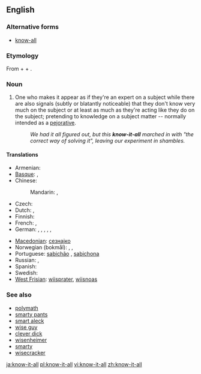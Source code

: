 ==English==

===Alternative forms===
* [[know-all]]

===Etymology===
From {{term|know}} + {{term|it}} + {{term|all}}.

===Noun===
{{en-noun|sg=[[know]]-[[it]]-[[all]]}}

# One who makes it appear as if they're an expert on a subject while there are also signals (subtly or blatantly noticeable) that they don't know very much on the subject or at least as much as they're acting like they do on the subject; pretending to knowledge on a subject matter -- normally intended as a [[pejorative]].
#: ''We had it all figured out, but this '''know-it-all''' marched in with "the correct way of solving it", leaving our experiment in shambles.''

====Translations====
{{trans-top|someone who acts as though he/she knows everything}}
* Armenian: {{t-|hy|գիտունիկ|tr=gitunik}}
* [[Basque]]: {{t|eu|sasijakintsu|xs=Basque}}, {{t|eu|sasijakitun|xs=Basque}}
* Chinese:
*: Mandarin: {{t|cmn|萬事通|sc=Hani}}, {{t|cmn|万事通|tr=wànshìtōng|sc=Hani}}
* Czech: {{t-|cs|vševěd|m}}
* Dutch: {{t+|nl|betweter|m}}, {{t+|nl|wijsneus|m}}
* Finnish: {{t-|fi|kaikkitietävä}}
* French: {{t+|fr|pédant|m}}, {{t+|fr|pédante|f}}
* German: {{t+|de|Besserwisser|m}}, {{t|de|Neunmalkluger|m}}, {{t|de|Rechthaber|m}}, {{t|de|Schulmeister|m}}, {{t|de|Klugscheißer|m}}, {{t|de|Schlaumeier|m}}
{{trans-mid}}
* [[Macedonian]]: [[сезнајко]] {{n}}
* Norwegian (bokmål): {{t|nb|besserwisser|m}}, {{t|nb|bedreviter|m}}, {{t|nb|viktigper|m}}
* Portuguese: [[sabichão]] {{m}}, [[sabichona]] {{f}}
* Russian: {{t+|ru|всезнайка|m|f|tr=vseznájka}}, {{qualifier|also a famous protagonist}} {{t|ru|знайка|m|f|tr=znájka}}
* Spanish: {{t-|es|sabelotodo}}
* Swedish: {{t|sv|viktigpetter}}
* [[West Frisian]]: [[wiisprater]], [[wiisnoas]]
{{trans-bottom}}

===See also===
* [[polymath]]
* [[smarty pants]]
* [[smart aleck]]
* [[wise guy]]
* [[clever dick]]
* [[wisenheimer]]
* [[smarty]]
* [[wisecracker]]

[[ja:know-it-all]]
[[pl:know-it-all]]
[[vi:know-it-all]]
[[zh:know-it-all]]